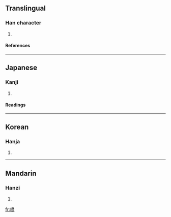 ==Translingual==
===Han character===
{{Han char|rn=30|rad=口|as=12|sn=15|four=6202<sub>7</sub>|canj=口竹大月 (RHKB)}}
# {{defn|Han}}
====References====
{{Han ref|kx=0207.290|dkj=04275|dj=0430.240|hdz=10684.050|uh=563A|ud=22074|bh=E548|bd=58696}}
----
==Japanese==
===Kanji===
{{ja-kanji|grade=|rs=口12}}
# {{defn|Japanese}} 
====Readings====
{{ja-readings|on=[[きょう]] (kyō), [[ぎょう]] (gyō)|kun=}}
----
==Korean==
===Hanja===
{{ko-hanja|hangeul=교|rv=gyo|mr=kyo}}
# {{defn|Korean}}
----
==Mandarin==
===Hanzi===
{{cmn-hanzi|pin=[[chǎn]] (chan3), [[qiáo]] (qiao2)|wg=ch'an<sup>3</sup>, ch'iao<sup>2</sup>}}
# {{defn|Mandarin}}

[[fr:嘺]]